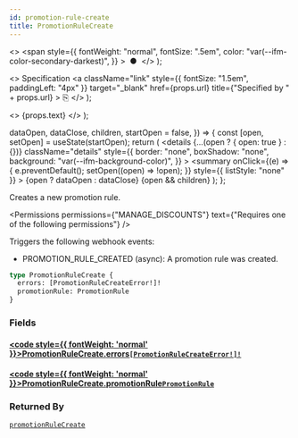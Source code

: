 ```yaml
---
id: promotion-rule-create
title: PromotionRuleCreate
---
```


  <>
    <span
      style={{
        fontWeight: "normal",
        fontSize: ".5em",
        color: "var(--ifm-color-secondary-darkest)",
      }}
    >
      &nbsp;●&nbsp;
    </span>
  </>
);

  <>
    Specification
    <a
      className="link"
      style={{ fontSize: "1.5em", paddingLeft: "4px" }}
      target="\_blank"
      href={props.url}
      title={"Specified by " + props.url}
    >
      ⎘
    </a>
  </>
);

  <>
    <span className={props.class}>{props.text}</span>
  </>
);


  dataOpen,
  dataClose,
  children,
  startOpen = false,
}) => {
  const [open, setOpen] = useState(startOpen);
  return (
    <details
      {...(open ? { open: true } : {})}
      className="details"
      style={{
        border: "none",
        boxShadow: "none",
        background: "var(--ifm-background-color)",
      }}
    >
      <summary
        onClick={(e) => {
          e.preventDefault();
          setOpen((open) => !open);
        }}
        style={{ listStyle: "none" }}
      >
        {open ? dataOpen : dataClose}
      </summary>
      {open && children}
    </details>
  );
};

Creates a new promotion rule.

<Badge text="Added in Saleor 3.17" class="secondary margin-bottom--sm" />

<FeaturePreview />

<Permissions
  permissions={"MANAGE_DISCOUNTS"}
  text={"Requires one of the following permissions"}
/>

Triggers the following webhook events:

- PROMOTION_RULE_CREATED (async): A promotion rule was created.

```graphql
type PromotionRuleCreate {
  errors: [PromotionRuleCreateError!]!
  promotionRule: PromotionRule
}
```

### Fields

#### [<code style={{ fontWeight: 'normal' }}>PromotionRuleCreate.<b>errors</b></code>](#)<Bullet />[`[PromotionRuleCreateError!]!`](../../../api-reference/miscellaneous/objects/promotion-rule-create-error) <Badge class="badge badge--secondary" text="non-null"/> <Badge class="badge badge--secondary" text="object"/> <Badge class="badge badge--secondary" text="miscellaneous"/>

>

#### [<code style={{ fontWeight: 'normal' }}>PromotionRuleCreate.<b>promotionRule</b></code>](#)<Bullet />[`PromotionRule`](../../../api-reference/discounts/objects/promotion-rule) <Badge class="badge badge--secondary" text="object"/> <Badge class="badge badge--secondary" text="discounts"/>

>

### Returned By

[`promotionRuleCreate`](../../../api-reference/discounts/mutations/promotion-rule-create) <Badge class="badge badge--secondary" text="mutation"/>


